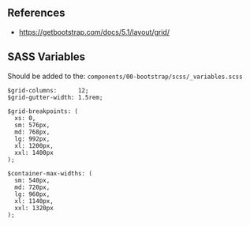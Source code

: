 ## References
* https://getbootstrap.com/docs/5.1/layout/grid/

## SASS Variables

Should be added to the:
`components/00-bootstrap/scss/_variables.scss`

```
$grid-columns:      12;
$grid-gutter-width: 1.5rem;

$grid-breakpoints: (
  xs: 0,
  sm: 576px,
  md: 768px,
  lg: 992px,
  xl: 1200px,
  xxl: 1400px
);

$container-max-widths: (
  sm: 540px,
  md: 720px,
  lg: 960px,
  xl: 1140px,
  xxl: 1320px
);
```
